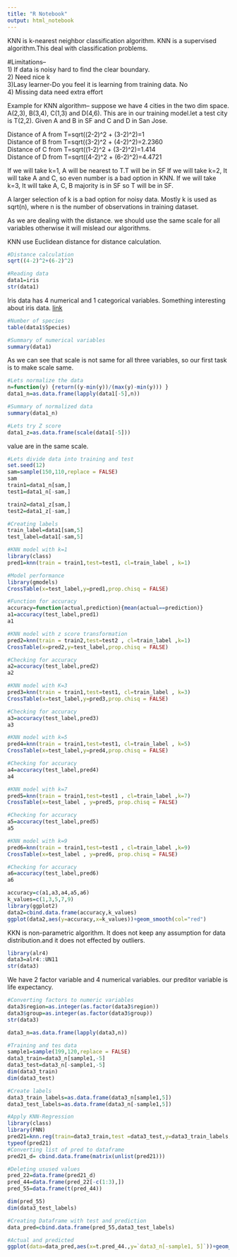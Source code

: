 ---
title: "R Notebook"
output: html_notebook
---

KNN is k-nearest neighbor classification algorithm. KNN is a supervised algorithm.This deal with classification problems.

#Limitations--  
1) If data is noisy hard to find the clear boundary.   
2) Need nice k  
3)Lasy learner-Do you feel it is learning from training data. No  
4) Missing data need extra effort  

Example for KNN algorithm-- suppose we have 4 cities in the two dim space. A(2,3), B(3,4), C(1,3) and D(4,6). This are in our training model.let a test city is T(2,2). Given A and B in SF and C and D in San Jose.

Distance of A from T=sqrt((2-2)^2 + (3-2)^2)=1  
Distance of B from T=sqrt((3-2)^2 + (4-2)^2)=2.2360  
Distance of C from T=sqrt((1-2)^2 + (3-2)^2)=1.414  
Distance of D from T=sqrt((4-2)^2 + (6-2)^2)=4.4721  

If we will take k=1, A will be nearest to T.T will be in SF
If we will take k=2, It will take A and C, so even number is a bad option in KNN.
If we will take k=3, It will take A, C, B majority is in SF so T will be in SF.

A larger selection of k is a bad option for noisy data. Mostly k is used as sqrt(n), where n is the number of observations in training dataset.

As we are dealing with the distance. we should use the same scale for all variables otherwise it will mislead our algorithms.

KNN use Euclidean distance for distance calculation.

```{r}
#Distance calculation
sqrt((4-2)^2+(6-2)^2)
```
```{r}
#Reading data
data1=iris
str(data1)
```

Iris data has 4 numerical and 1 categorical variables.
Something interesting about iris data.
[link](https://en.wikipedia.org/wiki/Iris_(plant))

```{r}
#Number of species
table(data1$Species)
```

```{r}
#Summary of numerical variables 
summary(data1)
```
As we can see that scale is not same for all three variables, so our first task is to make scale same.
```{r}
#Lets normalize the data
n=function(y) {return((y-min(y))/(max(y)-min(y))) }
data1_n=as.data.frame(lapply(data1[-5],n))

#Summary of normalized data
summary(data1_n)

#Lets try Z score
data1_z=as.data.frame(scale(data1[-5]))
```
value are in the same scale.
```{r}
#Lets divide data into training and test
set.seed(12)
sam=sample(150,110,replace = FALSE)
sam
train1=data1_n[sam,]
test1=data1_n[-sam,]

train2=data1_z[sam,]
test2=data1_z[-sam,]

#Creating labels 
train_label=data1[sam,5]
test_label=data1[-sam,5]
```

```{r}
#KNN model with k=1
library(class)
pred1=knn(train = train1,test=test1, cl=train_label , k=1)

#Model performance 
library(gmodels)
CrossTable(x=test_label,y=pred1,prop.chisq = FALSE)
```
```{r}
#Function for accuracy
accuracy=function(actual,prediction){mean(actual==prediction)}
a1=accuracy(test_label,pred1)
a1
```

```{r}
#KNN model with z score transformation
pred2=knn(train = train2,test=test2 , cl=train_label ,k=1)
CrossTable(x=pred2,y=test_label,prop.chisq = FALSE)
```

```{r}
#Checking for accuracy
a2=accuracy(test_label,pred2)
a2
```


```{r}
#KNN model with K=3
pred3=knn(train = train1,test=test1, cl=train_label , k=3)
CrossTable(x=test_label,y=pred3,prop.chisq = FALSE)
```
```{r}
#Checking for accuracy
a3=accuracy(test_label,pred3)
a3
```


```{r}
#KNN model with k=5
pred4=knn(train = train1,test=test1, cl=train_label , k=5)
CrossTable(x=test_label,y=pred4,prop.chisq = FALSE)
```

```{r}
#Checking for accuracy
a4=accuracy(test_label,pred4)
a4
```

```{r}
#KNN model with k=7
pred5=knn(train = train1,test=test1 , cl=train_label ,k=7)
CrossTable(x=test_label , y=pred5, prop.chisq = FALSE)

```
```{r}
#Checking for accuracy
a5=accuracy(test_label,pred5)
a5
```


```{r}
#KNN model with k=9
pred6=knn(train = train1,test=test1 , cl=train_label ,k=9)
CrossTable(x=test_label , y=pred6, prop.chisq = FALSE)
```
```{r}
#Checking for accuracy
a6=accuracy(test_label,pred6)
a6
```



```{r}
accuracy=c(a1,a3,a4,a5,a6)
k_values=c(1,3,5,7,9)
library(ggplot2)
data2=cbind.data.frame(accuracy,k_values)
ggplot(data2,aes(y=accuracy,x=k_values))+geom_smooth(col="red")
```
KKN is non-parametric algorithm. It does not keep any assumption for data distribution.and it does not effected by outliers.

```{r}
library(alr4)
data3=alr4::UN11
str(data3)
```

We have 2 factor variable and 4 numerical variables. our preditor variable is life expectancy.
```{r}
#Converting factors to numeric variables 
data3$region=as.integer(as.factor(data3$region))
data3$group=as.integer(as.factor(data3$group))
str(data3)

```

```{r}
data3_n=as.data.frame(lapply(data3,n))

#Training and tes data
sample1=sample(199,120,replace = FALSE)
data3_train=data3_n[sample1,-5]
data3_test=data3_n[-sample1,-5]
dim(data3_train)
dim(data3_test)

#Create labels
data3_train_labels=as.data.frame(data3_n[sample1,5])
data3_test_labels=as.data.frame(data3_n[-sample1,5])

#Apply KNN-Regression
library(class)
library(FNN)
pred21=knn.reg(train=data3_train,test =data3_test,y=data3_train_labels,k=1,algorithm=c("kd_tree"))
typeof(pred21)
#Converting list of pred to dataframe 
pred21_d= cbind.data.frame(matrix(unlist(pred21)))

#Deleting usused values 
pred_22=data.frame(pred21_d)
pred_44=data.frame(pred_22[-c(1:3),])
pred_55=data.frame(t(pred_44))

dim(pred_55)
dim(data3_test_labels)

```
```{r}
#Creating Dataframe with test and prediction
data_pred=cbind.data.frame(pred_55,data3_test_labels)

```

```{r}
#Actual and predicted
ggplot(data=data_pred,aes(x=t.pred_44.,y=`data3_n[-sample1, 5]`))+geom_smooth(col="red")+xlab("predicted")+ylab("Actual")
```









